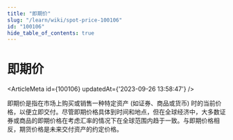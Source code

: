 ```yaml
---
title: "即期价"
slug: "/learn/wiki/spot-price-100106"
id: "100106"
hide_table_of_contents: true
---
```



# 即期价

<ArticleMeta id={100106} updatedAt={'2023-09-26 13:58:47'} />
<div className='border-solid border-b border-t-0 my-4 border-[var(--ifm-color-gray-300)]' />

即期价是指在市场上购买或销售一种特定资产 (如证券、商品或货币) 时的当前价格，以便立即交付。尽管即期价格具体到时间和地点，但在全球经济中，大多数证券或商品的即期价格在考虑汇率的情况下在全球范围内趋于一致。与即期价格相反，期货价格是未来交付资产的约定价格。
